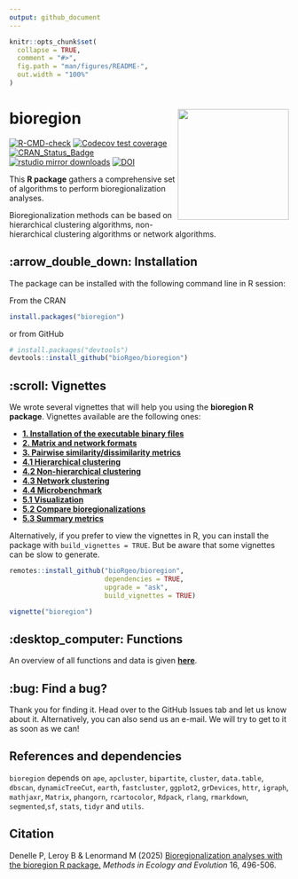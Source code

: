 ```yaml
---
output: github_document
---
```


<!-- README.md is generated from README.Rmd. Please edit that file -->

```r
knitr::opts_chunk$set(
  collapse = TRUE,
  comment = "#>",
  fig.path = "man/figures/README-",
  out.width = "100%"
)
```

# bioregion <img src="man/figures/logo.svg" align="right" alt="" width="200" />

<!-- badges: start -->
[![R-CMD-check](https://github.com/bioRgeo/bioregion/workflows/R-CMD-check/badge.svg)](https://github.com/bioRgeo/bioregion/actions)
[![Codecov test coverage](https://codecov.io/gh/bioRgeo/bioregion/branch/master/graph/badge.svg)](https://app.codecov.io/gh/bioRgeo/bioregion?branch=master)
[![CRAN_Status_Badge](https://www.r-pkg.org/badges/version/bioregion)](https://cran.r-project.org/package=bioregion) 
[![rstudio mirror downloads](https://cranlogs.r-pkg.org/badges/bioregion)](https://r-pkg.org:443/pkg/bioregion)
[![DOI](https://zenodo.org/badge/612244739.svg)](https://zenodo.org/doi/10.5281/zenodo.10843109)
<!-- badges: end -->

This **R package** gathers a comprehensive set of algorithms to perform
bioregionalization analyses. 

Bioregionalization methods can be based on 
hierarchical clustering algorithms, non-hierarchical clustering algorithms or 
network algorithms.

## :arrow_double_down: Installation

The package can be installed with the following command line in R session:

From the CRAN

``` r
install.packages("bioregion")
```

or from GitHub

``` r
# install.packages("devtools")
devtools::install_github("bioRgeo/bioregion")
```

## :scroll: Vignettes

We wrote several vignettes that will help you using the **bioregion R package**.
Vignettes available are the following ones: <br>

- **[1. Installation of the executable binary files](https://bioRgeo.github.io/bioregion/articles/a1_install_binary_files.html)**  
- **[2. Matrix and network formats](https://bioRgeo.github.io/bioregion/articles/a2_matrix_and_network_formats.html)**
- **[3. Pairwise similarity/dissimilarity metrics](https://bioRgeo.github.io/bioregion/articles/a3_pairwise_metrics.html)** 
- **[4.1 Hierarchical clustering](https://bioRgeo.github.io/bioregion/articles/a4_1_hierarchical_clustering.html)** 
- **[4.2 Non-hierarchical clustering](https://bioRgeo.github.io/bioregion/articles/a4_2_non_hierarchical_clustering.html)** 
- **[4.3 Network clustering](https://bioRgeo.github.io/bioregion/articles/a4_3_network_clustering.html)** 
- **[4.4 Microbenchmark](https://bioRgeo.github.io/bioregion/articles/a4_4_microbenchmark.html)** 
- **[5.1 Visualization](https://bioRgeo.github.io/bioregion/articles/a5_1_visualization.html)** 
- **[5.2 Compare bioregionalizations](https://bioRgeo.github.io/bioregion/articles/a5_2_compare_bioregionalizations.html)** 
- **[5.3 Summary metrics](https://bioRgeo.github.io/bioregion/articles/a5_3_summary_metrics.html)** 

Alternatively, if you prefer to view the vignettes in R, you can install the
package with `build_vignettes = TRUE`. But be aware that some vignettes can be
slow to generate.

```r
remotes::install_github("bioRgeo/bioregion",
                        dependencies = TRUE, 
                        upgrade = "ask", 
                        build_vignettes = TRUE)

vignette("bioregion")
```

## :desktop_computer: Functions

An overview of all functions and data is given 
**[here](https://bioRgeo.github.io/bioregion/reference/index.html)**.

## :bug: Find a bug?

Thank you for finding it. Head over to the GitHub Issues tab and let us know
about it. Alternatively, you can also send us an e-mail.
We will try to get to it as soon as we can!

## References and dependencies  

`bioregion` depends on `ape`, `apcluster`, `bipartite`, `cluster`, `data.table`,
`dbscan`, `dynamicTreeCut`, `earth`, `fastcluster`, `ggplot2`, `grDevices`, 
`httr`, `igraph`, `mathjaxr`, `Matrix`, `phangorn`, `rcartocolor`, `Rdpack`, 
`rlang`, `rmarkdown`, `segmented`,`sf`, `stats`, `tidyr` and `utils`.

## Citation

Denelle P, Leroy B & Lenormand M (2025) 
[Bioregionalization analyses with the bioregion R package.](https://besjournals.onlinelibrary.wiley.com/doi/10.1111/2041-210X.14496)
*Methods in Ecology and Evolution* 16, 496-506.


